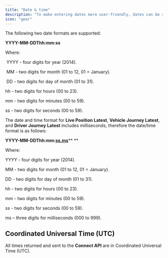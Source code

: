 ```yaml
---
title: "Date & time"
description: "To make entering dates more user-friendly, dates can be sent as strings instead of JSON dates.  The accepted string date format is a subset of ISO 8601. "
icon: "gear"
---
```


The following two date formats are supported: 

**YYYY-MM-DDThh:mm:ss** 

Where:

 YYYY	- four digits for year (2014).

 MM	- two digits for month (01 to 12, 01 = January).

 DD		- two digits for day of month (01 to 31).  

hh		- two digits for hours (00 to 23).  

mm		- two digits for minutes (00 to 59).  

ss		- two digits for seconds (00 to 59).

The date and time format for **Live Position Latest**, **Vehicle Journey Latest**, and **Driver Journey Latest** includes milliseconds, therefore the date/time format is as follows:

**YYYY-MM-DDThh:mm:**[**ss.ms**](http://ss.ms)** **

Where:

YYYY 	- four digits for year (2014).

MM 	- two digits for month (01 to 12, 01 = January).

DD 		- two digits for day of month (01 to 31).

hh 		- two digits for hours (00 to 23). 

mm 	- two digits for minutes (00 to 59).

ss 		- two digits for seconds (00 to 59). 

ms 		– three digits for milliseconds (000 to 999).

## **Coordinated Universal Time (UTC)**

All times returned and sent to the **Connect API** are in Coordinated Universal Time (UTC).